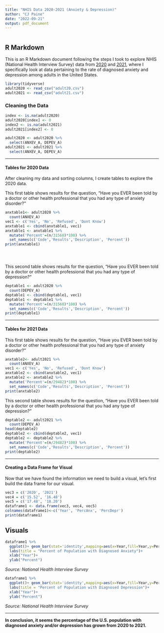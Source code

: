 ---
title: "NHIS Data 2020-2021 (Anxiety & Depression)"
author: "CJ Paine"
date: "2022-09-21"
output: pdf_document
---

```{r}

```


## R Markdown

This is an R Markdown document following the steps I took to explore NHIS (National Health Interview Survey) data from [2020](https://www.cdc.gov/nchs/nhis/2020nhis.htm) and [2021](https://www.cdc.gov/nchs/nhis/2021nhis.htm), where I specifically look at data pertaining to the rate of diagnosed anxiety and depression among adults in the United States. 

```{r}
library(tidyverse)
adult2020 <- read_csv("adult20.csv")
adult2021 <- read_csv("adult21.csv")
```


### Cleaning the Data

```{r}

index <- is.na(adult2020)
adult2020[index] <- 0
index2 <- is.na(adult2021)
adult2021[index2] <- 0

adult2020 <- adult2020 %>% 
  select(ANXEV_A, DEPEV_A)
adult2021 <- adult2021 %>% 
  select(ANXEV_A, DEPEV_A)

```


---




#### Tables for 2020 Data

After cleaning my data and sorting columns, I create tables to explore the 
2020 data.

This first table shows results for the question, "Have you EVER been told by a
doctor or other health professional that you had any type of anxiety disorder?"


```{r}

anxtable1<- adult2020 %>% 
  count(ANXEV_A)
vec1 <- c('Yes', 'No', 'Refused', 'Dont Know')
anxtable1 <- cbind(anxtable1, vec1)
anxtable1 <- anxtable1 %>% 
  mutate('Percent'=(n/31568)*100) %>%
  set_names(c('Code','Results','Description', 'Percent'))
print(anxtable1)





```
This second table shows results for the question, "Have you EVER been told by a doctor or other health professional that you had any type of depression?"

```{r}
deptable1 <- adult2020 %>% 
  count(DEPEV_A)
deptable1 <- cbind(deptable1, vec1)
deptable1 <- deptable1 %>% 
  mutate('Percent'=(n/31568)*100) %>%
  set_names(c('Code','Results','Description', 'Percent'))
print(deptable1)
```


---

#### Tables for 2021 Data

This first table shows results for the question, "Have you EVER been told by a
doctor or other health professional that you had any type of anxiety disorder?"

```{r}
anxtable2<- adult2021 %>% 
  count(ANXEV_A)
vec1 <- c('Yes', 'No', 'Refused', 'Dont Know')
anxtable2 <- cbind(anxtable2, vec1)
anxtable2 <- anxtable2 %>% 
  mutate('Percent'=(n/29482)*100) %>%
  set_names(c('Code','Results','Description', 'Percent'))
print(anxtable2)
```

This second table shows results for the question, "Have you EVER been told by a doctor or other health professional that you had any type of depression?"

```{r}
deptable2 <- adult2021 %>% 
  count(DEPEV_A)
head(deptable2)
deptable2 <- cbind(deptable2, vec1)
deptable2 <- deptable2 %>% 
  mutate('Percent'=(n/29482)*100) %>%
  set_names(c('Code','Results','Description', 'Percent'))
print(deptable2)
```

---

#### Creating a Data Frame for Visual

Now that we have found the information we need to build a visual, let's first build the data frame for our visual.

```{r}
vec3 = c('2020', '2021')
vec4 = c('15.52', '16.48')
vec5 = c('17.48', '18.20')
dataframe1 <- data.frame(vec3, vec4, vec5)
colnames(dataframe1)<-c('Year', 'PercAnx', 'PercDepr')
print(dataframe1)
```

## Visuals

```{r}
dataframe1 %>% 
  ggplot()+ geom_bar(stat='identity',mapping=aes(x=Year,fill=Year,y=PercAnx))+
  labs(title = "Percent of Population with Diagnosed Anxiety")+
  xlab("Year")+
  ylab("Percent")

```
*Source: National Health Interview Survey*
```{r}
dataframe1 %>% 
  ggplot()+ geom_bar(stat='identity',mapping=aes(x=Year,fill=Year,y=PercDepr))+
  labs(title = "Percent of Population with Diagnosed Depression")+
  xlab("Year")+
  ylab("Percent")
```
*Source: National Health Interview Survey*

---

**In conclusion, it seems the percentage of the U.S. population with diagnosed anxiety and/or depression has grown from 2020 to 2021.** 


